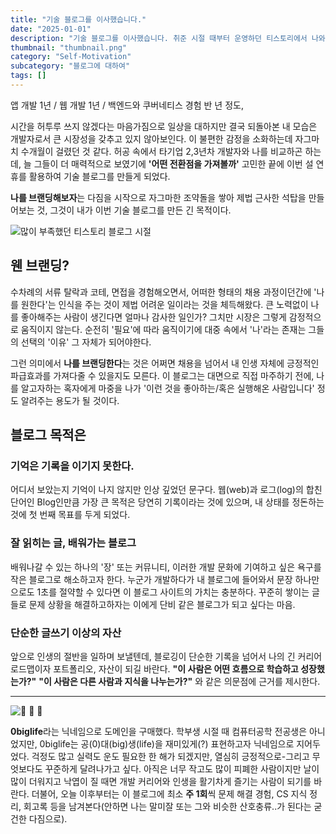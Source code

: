 ```yaml
---
title: "기술 블로그를 이사했습니다."
date: "2025-01-01"
description: "기술 블로그를 이사했습니다. 취준 시절 때부터 운영하던 티스토리에서 나와 직접 제 자신을 일종의 브랜딩할 수 있는 형태의 자그마한 서비스가 필요했기에 직접 개발과 배포를 진행해보았습니다. 앱 개발 1년과 풀스택 개발 1년 반 정도, 시간을 허투루 쓰지 않겠다는 마음가짐으로 일상을 대하지만 결국 되돌아본 내 모습은 개발자로서 큰 시장성을 갖추고 있지 않아보인다."
thumbnail: "thumbnail.png"
category: "Self-Motivation"
subcategory: "블로그에 대하여"
tags: []
---
```


앱 개발 1년 / 웹 개발 1년 / 백엔드와 쿠버네티스 경험 반 년 정도,

시간을 허투루 쓰지 않겠다는 마음가짐으로 일상을 대하지만 결국 되돌아본 내 모습은 개발자로서 큰 시장성을 갖추고 있지 않아보인다. 이 불편한 감정을 소화하는데 자그마치 수개월이 걸렸던 것 같다. 허공 속에서 타기업 2,3년차 개발자와 나를 비교하곤 하는데, 늘 그들이 더 매력적으로 보였기에 **'어떤 전환점을 가져볼까'** 고민한 끝에 이번 설 연휴를 활용하여 기술 블로그를 만들게 되었다.

**나를 브랜딩해보자**는 다짐을 시작으로 자그마한 조약돌을 쌓아 제법 근사한 석탑을 만들어보는 것, 그것이 내가 이번 기술 블로그를 만든 긴 목적이다.

![많이 부족했던 티스토리 블로그 시절](1.png)

## 웬 브랜딩?

수차례의 서류 탈락과 코테, 면접을 경험해오면서, 어떠한 형태의 채용 과정이던간에 '나를 원한다'는 인식을 주는 것이 제법 어려운 일이라는 것을 체득해왔다. 큰 노력없이 나를 좋아해주는 사람이 생긴다면 얼마나 감사한 일인가? 그치만 시장은 그렇게 감정적으로 움직이지 않는다. 순전히 '필요'에 따라 움직이기에 대중 속에서 '나'라는 존재는 그들의 선택의 '이유' 그 자체가 되어야한다.

그런 의미에서 **나를 브랜딩한다**는 것은 어쩌면 채용을 넘어서 내 인생 자체에 긍정적인 파급효과를 가져다줄 수 있을지도 모른다. 이 블로그는 대면으로 직접 마주하기 전에, 나를 알고자하는 혹자에게 마중을 나가 '이런 것을 좋아하는/혹은 실행해온 사람입니다' 정도 알려주는 용도가 될 것이다.

## 블로그 목적은

### 기억은 기록을 이기지 못한다.

어디서 보았는지 기억이 나지 않지만 인상 깊었던 문구다. 웹(web)과 로그(log)의 합친 단어인 Blog인만큼 가장 큰 목적은 당연히 기록이라는 것에 있으며, 내 상태를 정돈하는 것에 첫 번째 목표를 두게 되었다.

### 잘 읽히는 글, 배워가는 블로그

배워나갈 수 있는 하나의 '장' 또는 커뮤니티, 이러한 개발 문화에 기여하고 싶은 욕구를 작은 블로그로 해소하고자 한다. 누군가 개발하다가 내 블로그에 들어와서 문장 하나만으로도 1초를 절약할 수 있다면 이 블로그 사이트의 가치는 충분하다. 꾸준히 쌓이는 글들로 문제 상황을 해결하고하자는 이에게 단비 같은 블로그가 되고 싶다는 마음.

### 단순한 글쓰기 이상의 자산

앞으로 인생의 절반을 일하며 보낼텐데, 블로깅이 단순한 기록을 넘어서 나의 긴 커리어 로드맵이자 포트폴리오, 자산이 되길 바란다. **"이 사람은 어떤 흐름으로 학습하고 성장했는가?"** **"이 사람은 다른 사람과 지식을 나누는가?"** 와 같은 의문점에 근거를 제시한다.

---

![🌻 🌻 🌻](2.png)

**0biglife**라는 닉네임으로 도메인을 구매했다. 학부생 시절 때 컴퓨터공학 전공생은 아니었지만, 0biglife는 공(0)대(big)생(life)을 재미있게(?) 표현하고자 닉네임으로 지어두었다. 걱정도 많고 실력도 운도 필요한 한 해가 되겠지만, 열심히 긍정적으로-그리고 무엇보다도 꾸준하게 달려나가고 싶다. 아직은 너무 작고도 많이 피폐한 사람이지만 날이 많이 더워지고 낙엽이 질 때면 개발 커리어와 인생을 활기차게 즐기는 사람이 되기를 바란다. 더불어, 오늘 이후부터는 이 블로그에 최소 **주 1회**씩 문제 해결 경험, CS 지식 정리, 회고록 등을 남겨본다(안하면 나는 말미잘 또는 그와 비슷한 산호충류..가 된다는 굳건한 다짐으로).
